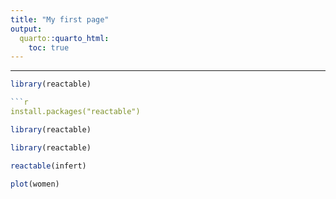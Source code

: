 ```yaml
---
title: "My first page"
output:
  quarto::quarto_html:
    toc: true
---
```


---


```r
library(reactable)
```
```r


```r
install.packages("reactable")

```

```r
library(reactable)

```
```r
library(reactable)
```

```r
reactable(infert)
```
```r
plot(women)
```

